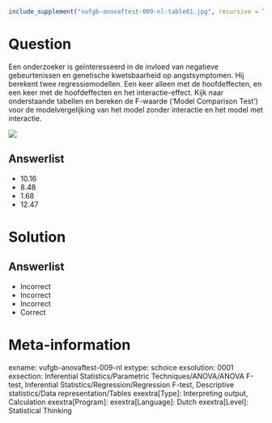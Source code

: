 ```r
include_supplement("vufgb-anovaftest-009-nl-table01.jpg", recursive = TRUE)
```

Question
========
Een onderzoeker is geïnteresseerd in de invloed van negatieve gebeurtenissen en genetische kwetsbaarheid op angstsymptomen. Hij berekent twee regressiemodellen. Een keer alleen met de hoofdeffecten, en een keer met de hoofdeffecten en het interactie-effect. Kijk naar onderstaande tabellen en bereken de F-waarde (‘Model Comparison Test’) voor de modelvergelijking van het model zonder interactie en het model met interactie.

![](vufgb-anovaftest-009-nl-table01.jpg)
  
Answerlist
----------
* 10.16
* 8.48
* 1.68
* 12.47

Solution
========

Answerlist
----------
* Incorrect
* Incorrect
* Incorrect
* Correct

Meta-information
================
exname: vufgb-anovaftest-009-nl
extype: schoice
exsolution: 0001
exsection: Inferential Statistics/Parametric Techniques/ANOVA/ANOVA F-test, Inferential Statistics/Regression/Regression F-test, Descriptive statistics/Data representation/Tables
exextra[Type]: Interpreting output, Calculation
exextra[Program]: 
exextra[Language]: Dutch
exextra[Level]: Statistical Thinking
